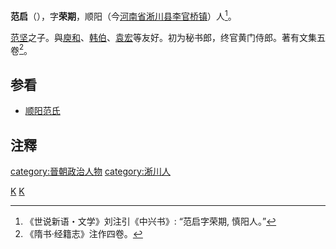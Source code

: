 '''范启'''（{{bd|？||？||catIdx=F范}}），字'''荣期'''，顺阳（今[[河南省|河南省]][[淅川县|淅川县]][[李官桥镇|李官桥镇]]）人<ref>《世说新语・文学》刘注引《中兴书》: “范启字荣期, 慎阳人。”</ref>。

[[范坚_(晋朝)|范坚]]之子。與[[庾和|庾和]]、[[韩伯|韩伯]]、[[袁宏|袁宏]]等友好。初为秘书郎，终官黄门侍郎。著有文集五卷<ref>《隋书·经籍志》注作四卷。</ref>。

==参看==
*[[顺阳范氏|顺阳范氏]]

== 注釋 ==
{{reflist}}

{{晉朝人物小作品}}

{{DEFAULTSORT:Fan范}}
[[category:晉朝政治人物|category:晉朝政治人物]]
[[category:淅川人|category:淅川人]]
[[Category:顺阳范氏|K]]
[[Category:范姓|K]]